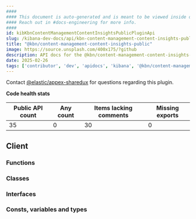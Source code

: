 ```yaml
---
####
#### This document is auto-generated and is meant to be viewed inside our experimental, new docs system.
#### Reach out in #docs-engineering for more info.
####
id: kibKbnContentManagementContentInsightsPublicPluginApi
slug: /kibana-dev-docs/api/kbn-content-management-content-insights-public
title: "@kbn/content-management-content-insights-public"
image: https://source.unsplash.com/400x175/?github
description: API docs for the @kbn/content-management-content-insights-public plugin
date: 2025-02-26
tags: ['contributor', 'dev', 'apidocs', 'kibana', '@kbn/content-management-content-insights-public']
---
```




Contact [@elastic/appex-sharedux](https://github.com/orgs/elastic/teams/appex-sharedux) for questions regarding this plugin.

**Code health stats**

| Public API count  | Any count | Items lacking comments | Missing exports |
|-------------------|-----------|------------------------|-----------------|
| 35 | 0 | 30 | 0 |

## Client

### Functions
<DocDefinitionList data={kbnContentManagementContentInsightsPublicObj.client.functions}/>

### Classes
<DocDefinitionList data={kbnContentManagementContentInsightsPublicObj.client.classes}/>

### Interfaces
<DocDefinitionList data={kbnContentManagementContentInsightsPublicObj.client.interfaces}/>

### Consts, variables and types
<DocDefinitionList data={kbnContentManagementContentInsightsPublicObj.client.misc}/>

